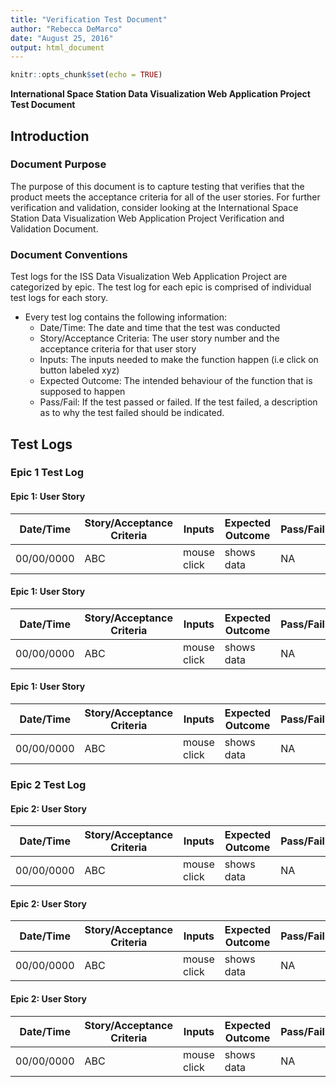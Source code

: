 ```yaml
---
title: "Verification Test Document"
author: "Rebecca DeMarco"
date: "August 25, 2016"
output: html_document
---
```


```r
knitr::opts_chunk$set(echo = TRUE)
```

**International Space Station Data Visualization Web Application Project Test Document**  

## Introduction 

### Document Purpose 
The purpose of this document is to capture testing that verifies that the product meets the acceptance criteria for all of the user stories. For further verification and validation, consider looking at the International Space Station Data Visualization Web Application Project Verification and Validation Document. 

### Document Conventions 
Test logs for the ISS Data Visualization Web Application Project are categorized by epic. The test log for each epic is comprised of individual test logs for each story. 

* Every test log contains the following information: 
    + Date/Time: The date and time that the test was conducted 
    + Story/Acceptance Criteria: The user story number and the acceptance criteria for that user story 
    + Inputs: The inputs needed to make the function happen (i.e click on button labeled xyz)
    + Expected Outcome: The intended behaviour of the function that is supposed to happen 
    + Pass/Fail: If the test passed or failed. If the test failed, a description as to why the test failed should be indicated. 


## Test Logs 

### Epic 1 Test Log 

#### Epic 1: User Story #

Date/Time | Story/Acceptance Criteria | Inputs      | Expected Outcome | Pass/Fail 
----------|---------------------------|-------------|------------------|-----------
00/00/0000| ABC                       | mouse click | shows data       | NA

#### Epic 1: User Story # 
Date/Time | Story/Acceptance Criteria | Inputs      | Expected Outcome | Pass/Fail 
----------|---------------------------|-------------|------------------|-----------
00/00/0000| ABC                       | mouse click | shows data       | NA

#### Epic 1: User Story # 
Date/Time | Story/Acceptance Criteria | Inputs      | Expected Outcome | Pass/Fail 
----------|---------------------------|-------------|------------------|-----------
00/00/0000| ABC                       | mouse click | shows data       | NA

### Epic 2 Test Log 

#### Epic 2: User Story #

Date/Time | Story/Acceptance Criteria | Inputs      | Expected Outcome | Pass/Fail 
----------|---------------------------|-------------|------------------|-----------
00/00/0000| ABC                       | mouse click | shows data       | NA

#### Epic 2: User Story # 
Date/Time | Story/Acceptance Criteria | Inputs      | Expected Outcome | Pass/Fail 
----------|---------------------------|-------------|------------------|-----------
00/00/0000| ABC                       | mouse click | shows data       | NA

#### Epic 2: User Story # 
Date/Time | Story/Acceptance Criteria | Inputs      | Expected Outcome | Pass/Fail 
----------|---------------------------|-------------|------------------|-----------
00/00/0000| ABC                       | mouse click | shows data       | NA
